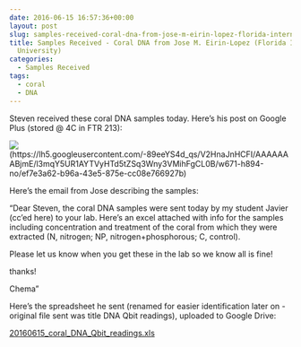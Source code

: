 ```yaml
---
date: 2016-06-15 16:57:36+00:00
layout: post
slug: samples-received-coral-dna-from-jose-m-eirin-lopez-florida-international-university
title: Samples Received - Coral DNA from Jose M. Eirin-Lopez (Florida International
  University)
categories:
  - Samples Received
tags:
  - coral
  - DNA
---
```


Steven received these coral DNA samples today. Here's his post on Google Plus (stored @ 4C in FTR 213):



![](https://lh5.googleusercontent.com/-89eeYS4d_qs/V2HnaJnHCFI/AAAAAAABjmE/l3mqY5UR1AYTVyHTd5tZSq3Wny3VMihFgCL0B/w671-h894-no/ef7e3a62-b96a-43e5-875e-cc08e766927b)(https://lh5.googleusercontent.com/-89eeYS4d_qs/V2HnaJnHCFI/AAAAAAABjmE/l3mqY5UR1AYTVyHTd5tZSq3Wny3VMihFgCL0B/w671-h894-no/ef7e3a62-b96a-43e5-875e-cc08e766927b)



Here's the email from Jose describing the samples:

"Dear Steven, the coral DNA samples were sent today by my student Javier (cc'ed here) to your lab. Here's an excel attached with info for the samples including concentration and treatment of the coral from which they were extracted (N, nitrogen; NP, nitrogen+phosphorous; C, control).

Please let us know when you get these in the lab so we know all is fine!

thanks!

Chema"

Here's the spreadsheet he sent (renamed for easier identification later on - original file sent was title DNA Qbit readings), uploaded to Google Drive:

[20160615_coral_DNA_Qbit_readings.xls](https://docs.google.com/spreadsheets/d/1ZhwmJzR8TijgOp4GqLes80YiXgEIYyoRzLmt8GP0Ddk/edit?usp=sharing)
